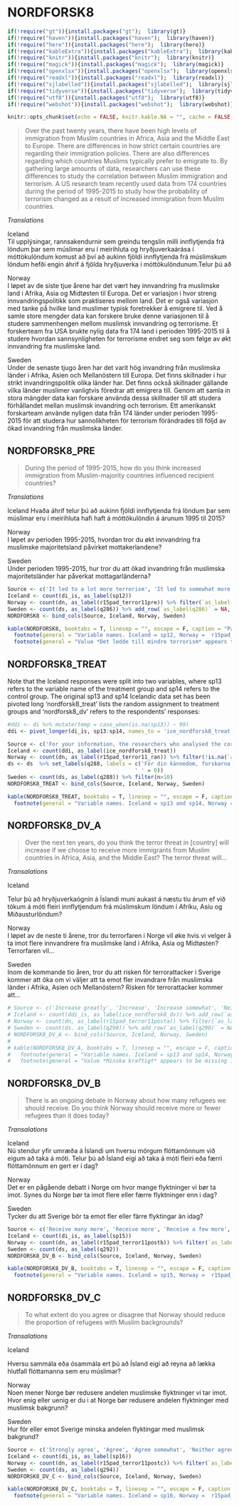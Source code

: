 # NORDFORSK8

```r
if(!require("gt")){install.packages("gt");  library(gt)}
if(!require("haven")){install.packages("haven");  library(haven)}
if(!require("here")){install.packages("here");  library(here)}
if(!require("kableExtra")){install.packages("kableExtra");  library(kableExtra)}
if(!require("knitr")){install.packages("knitr");  library(knitr)}
if(!require("magick")){install.packages("magick");  library(magick)}
if(!require("openxlsx")){install.packages("openxlsx");  library(openxlsx)}
if(!require("readxl")){install.packages("readxl");  library(readxl)}
if(!require("sjlabelled")){install.packages("sjlabelled");  library(sjlabelled)}
if(!require("tidyverse")){install.packages("tidyverse");  library(tidyverse)}
if(!require("utf8")){install.packages("utf8");  library(utf8)}
if(!require("webshot")){install.packages("webshot");  library(webshot)}

knitr::opts_chunk$set(echo = FALSE, knitr.kable.NA = "", cache = FALSE, message = FALSE )
```


> Over the past twenty years, there have been high levels of immigration from Muslim countries in Africa, Asia and the Middle
East to Europe.
There are differences in how strict certain countries are regarding their immigration policies. There are also differences
regarding which countries Muslims typically prefer to emigrate to. By gathering large amounts of data, researchers can use
these differences to study the correlation between Muslim immigration and terrorism.
A US research team recently used data from 174 countries during the period of 1995-2015 to study how the probability of
terrorism changed as a result of increased immigration from Muslim countries.


*Translations*

Iceland  
Til upplýsingar, rannsakendurnir sem greindu tengslin milli innflytjenda frá löndum þar sem múslimar eru í meirihluta og hryðjuverkaárása í móttökulöndum komust að því að aukinn fjöldi innflytjenda frá múslimskum löndum hefði engin áhrif á fjölda hryðjuverka í móttökulöndunum.Telur þú að 

Norway  
I løpet av de siste tjue årene har det vært høy innvandring fra muslimske land i Afrika, Asia og Midtøsten til Europa.
Det er variasjon i hvor streng innvandringspolitikk som praktiseres mellom land. Det er også variasjon med tanke på hvilke
land muslimer typisk foretrekker å emigrere til. Ved å samle store mengder data kan forskere bruke denne variasjonen til å
studere sammenhengen mellom muslimsk innvandring og terrorisme.
Et forskerteam fra USA brukte nylig data fra 174 land i perioden 1995-2015 til å studere hvordan sannsynligheten for
terrorisme endret seg som følge av økt innvandring fra muslimske land.

Sweden  
Under de senaste tjugo åren har det varit hög invandring från muslimska länder i Afrika,
Asien och Mellanöstern till Europa.
Det finns skillnader i hur strikt invandringspolitik olika länder har.
Det finns också skillnader gällande vilka länder muslimer vanligtvis föredrar att emigrera till.
Genom att samla in stora mängder data kan forskare använda dessa skillnader till att studera förhållandet mellan muslimsk invandring och terrorism.
Ett amerikanskt forskarteam använde nyligen data från 174 länder under perioden 1995-2015 för att studera hur sannolikheten för terrorism förändrades till följd av ökad invandring från muslimska länder.


## NORDFORSK8_PRE

>  During the period of 1995-2015, how do you think increased immigration from Muslim-majority countries influenced
recipient countries?


*Translations*

Iceland
Hvaða áhrif telur þú að aukinn fjöldi innflytjenda frá löndum þar sem múslimar eru í meirihluta hafi haft á móttökulöndin á árunum 1995 til 2015?

Norway  
I løpet av perioden 1995-2015, hvordan tror du økt innvandring fra muslimske majoritetsland påvirket mottakerlandene?

Sweden  
Under perioden 1995-2015, hur tror du att ökad invandring från muslimska majoritetsländer har
påverkat mottagarländerna?

```r
Source <- c('It led to a lot more terrorism', 'It led to somewhat more terrorism', 'It did not lead to any more or any less terrorism', 'It led to less terrorism', 'It led to a lot less terrorism', NA)
Iceland <- count(di_is, as_label(sp12))
Norway <- count(dn, as_label(r15pad_terror11pre)) %>% filter(`as_label(r15pad_terror11pre)` != 'Ikke spurt')
Sweden <- count(ds, as_label(q286)) %>% add_row(`as_label(q286)` = NA, n=NA, .before = 5)
NORDFORSK8 <- bind_cols(Source, Iceland, Norway, Sweden)

kable(NORDFORSK8, booktabs = T, linesep = "", escape = F, caption = "Panel variable names and values",  col.names = linebreak(c("Pooled", "Iceland", 'n', "Norway", 'n', "Sweden", 'n'))) %>%
  footnote(general = "Variable names. Iceland = sp12, Norway =  r15pad_terror11pre, Sweden = q286") %>% 
  footnote(general = "Value *Det ledde till mindre terrorism* appears to be missing in the data set. The reason is that no answer was recorded for this value. The respondents did have that response option available when answering the survey.")
```

## NORDFORSK8_TREAT

Note that the Iceland responses were split into two variables, where sp13 refers to the variable name of the treatment group and sp14 refers to the control group.
The original sp13 and sp14 Icelandic data set has been pivoted long 'nordforsk8_treat' lists the random assignment to treatment groups and 'nordforsk8_dv' refers to the respondents' responses:
```r
#ddi <- di %>% mutate(temp = case_when(is.na(sp13)) ~ 99) 
ddi <- pivot_longer(di_is, sp13:sp14, names_to = 'ice_nordforsk8_treat', values_to = 'ice_nordforsk8_dv', values_drop_na = TRUE)
```

```r

Source <- c('For your information, the researchers who analysed the correlation between immigration from Muslim countries and terrorist attacks in recipient countries, found that increased Muslim immigration had no impact on terrorism in recipient countries.', " ")
Iceland <- count(ddi, as_label(ice_nordforsk8_treat))
Norway <- count(dn, as_label(r15pad_terror11_ran)) %>% filter(!is.na(`as_label(r15pad_terror11_ran)`))
ds <- ds  %>% set_labels(q288, labels = c('För din kännedom, forskarna som analyserade sambandet mellan invandring från muslimska länder och terroristattacker i värdländerna fann ingen påverkan från ökad muslimsk invandring på terrorism i mottagarländerna.' = 1,
                                        ' ' = 0))
Sweden <- count(ds, as_label(q288)) %>% filter(n>10)
NORDFORSK8_TREAT <- bind_cols(Source, Iceland, Norway, Sweden)

kable(NORDFORSK8_TREAT, booktabs = T, linesep = "", escape = F, caption = "Panel variable names and values",  col.names = linebreak(c("Pooled", "Iceland", 'n', "Norway", 'n', "Sweden", 'n'))) %>%
  footnote(general = "Variable names. Iceland = sp13 and sp14, Norway =  r15pad_terror11_ran, Sweden = q286. Note that the Iceland responses were split into two variables, where sp13 refers to the variable name of the treatment group and sp14 refers to the control group.")

```

## NORDFORSK8_DV_A
 > Over the next ten years, do you think the terror threat in [country] will increase if we choose to receive more immigrants from Muslim countries in Africa, Asia, and the Middle East? The terror threat will...

*Transalations*

Iceland  

Telur þú að hryðjuverkaógnin á Íslandi muni aukast á næstu tíu árum ef við tökum á móti fleiri innflytjendum frá múslimskum löndum í Afríku, Asíu og Miðausturlöndum?

Norway  
I løpet av de neste ti årene, tror du terrorfaren i Norge vil øke hvis vi velger å ta imot flere innvandrere fra muslimske land i Afrika, Asia og Midtøsten? Terrorfaren vil...

Sweden  
Inom de kommande tio åren, tror du att risken för terrorattacker i Sverige kommer att öka om vi väljer att ta emot fler invandrare från muslimska länder i Afrika, Asien och Mellanöstern? Risken för terrorattacker kommer att…

```r

# Source <- c('Increase greatly', 'Increase', 'Increase somewhat', 'Neither increase nor decrease', 'Decrease somewhat', 'Decrease', 'Decrease greatly', NA)
# Iceland <- count(ddi_is, as_label(ice_nordforsk8_dv)) %>% add_row(`as_label(ice_nordforsk8_dv)`= NA, n = NA)
# Norway <- count(dn, as_label(r15pad_terror11posta)) %>% filter(`as_label(r15pad_terror11posta)` != 'Ikke spurt')
# Sweden <- count(ds, as_label(q290)) %>% add_row(`as_label(q290)` = NA, n = NA, .before = 7)
# NORDFORSK8_DV_A <- bind_cols(Source, Iceland, Norway, Sweden)
# 
# kable(NORDFORSK8_DV_A, booktabs = T, linesep = "", escape = F, caption = "Panel variable names and values",  col.names = linebreak(c("Pooled", "Iceland", 'n', "Norway", 'n', "Sweden", 'n'))) %>%
#   footnote(general = "Variable names. Iceland = sp13 and sp14, Norway =  r15pad_terror11posta, Sweden = q290. Note that the Iceland responses were split into two variables, where sp13 refers to the variable name of the treatment group and sp14 refers to the control group.") %>% 
#   footnote(general = "Value *Minska kraftigt* appears to be missing in the data set. The reason is that no answer was recorded for this value. The respondents did have that response option available when answering the survey.")

```


## NORDFORSK8_DV_B

>There is an ongoing debate in Norway about how many refugees we should receive. 
Do you think Norway should receive more or fewer refugees than it does today?

*Transalations*

Iceland  
Nú stendur yfir umræða á Íslandi um hversu mörgum flóttamönnum við eigum að taka á móti. Telur þú að Ísland eigi að taka á móti fleiri eða færri flóttamönnum en gert er í dag?

Norway  
Det er en pågående debatt i Norge om hvor mange flyktninger vi bør ta imot. Synes du Norge bør ta imot flere eller færre flyktninger enn i dag?

Sweden  
Tycker du att Sverige bör ta emot fler eller färre flyktingar än idag? 

```r

Source <- c('Receive many more', 'Receive more', 'Receive a few more', 'Neither receive any more nor any less', 'Receive a few less', 'Receive fewer', 'Receive many fewer', NA)
Iceland <- count(di_is, as_label(sp15))
Norway <- count(dn, as_label(r15pad_terror11postb)) %>% filter(`as_label(r15pad_terror11postb)` != 'Ikke spurt')
Sweden <- count(ds, as_label(q292)) 
NORDFORSK8_DV_B <- bind_cols(Source, Iceland, Norway, Sweden)

kable(NORDFORSK8_DV_B, booktabs = T, linesep = "", escape = F, caption = "Panel variable names and values",  col.names = linebreak(c("Pooled", "Iceland", 'n', "Norway", 'n', "Sweden", 'n'))) %>%
  footnote(general = "Variable names. Iceland = sp15, Norway =  r15pad_terror11postb, Sweden = q292.")
```

## NORDFORSK8_DV_C

> To what extent do you agree or disagree that Norway should reduce the proportion of refugees with Muslim backgrounds?

*Transalations*

Iceland  

Hversu sammála eða ósammála ert þú að Ísland eigi að reyna að lækka hlutfall flóttamanna sem eru múslimar?

Norway  
Noen mener Norge bør redusere andelen muslimske flyktninger vi tar imot.
Hvor enig eller uenig er du i at Norge bør redusere andelen flyktninger med muslimsk bakgrunn?

Sweden  
Hur för eller emot Sverige  minska andelen flyktingar med muslimsk bakgrund?

```r

Source <- c('Strongly agree', 'Agree', 'Agree somewhat', 'Neither agree nor disagree', 'Disagree somewhat', 'Disagree', 'Strongly disagree', NA)
Iceland <- count(di_is, as_label(sp16))
Norway <- count(dn, as_label(r15pad_terror11postc)) %>% filter(`as_label(r15pad_terror11postc)` != 'Ikke spurt')
Sweden <- count(ds, as_label(q294)) 
NORDFORSK8_DV_C <- bind_cols(Source, Iceland, Norway, Sweden)

kable(NORDFORSK8_DV_C, booktabs = T, linesep = "", escape = F, caption = "Panel variable names and values",  col.names = linebreak(c("Pooled", "Iceland", 'n', "Norway", 'n', "Sweden", 'n'))) %>%
  footnote(general = "Variable names. Iceland = sp16, Norway =  r15pad_terror11postc, Sweden = q294.")
```

